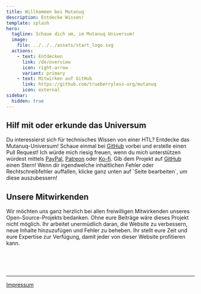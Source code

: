 ```yaml
---
title: Willkommen bei Mutanuq
description: Entdecke Wissen!
template: splash
hero:
  tagline: Schaue dich um, im Mutanuq Universum!
  image:
    file: ../../../assets/start_logo.svg
  actions:
    - text: Entdecken
      link: /de/overview
      icon: right-arrow
      variant: primary
    - text: Mitwirken auf GitHub
      link: https://github.com/trueberryless-org/mutanuq
      icon: external
sidebar:
  hidden: true
---
```



## Hilf mit oder erkunde das Universum

<CardGrid stagger>
  <Card title="Schnuppere ins Wissen!" icon="random">
    Du interessierst sich für technisches Wissen von einer HTL? Entdecke das Mutanuq-Universum!
  </Card>
  <Card title="Seie ein Mitbegründer dieser Webseite" icon="add-document">
    Schaue einmal bei <a href="https://github.com/trueberryless-org/mutanuq">GitHub</a> vorbei und erstelle einen Pull Request!
  </Card>
  <Card title="Unterstütze unsere Arbeit" icon="rocket">
    Ich würde mich riesig freuen, wenn du mich unterstützen würdest mittels <a href="https://www.paypal.com/donate/?hosted_button_id=WDQ5D2VQ6SWEC">PayPal</a>, <a href="https://www.patreon.com/trueberryless">Patreon</a> oder <a href="https://ko-fi.com/trueberryless">Ko-fi</a>.
  </Card>
  <Card title="Vergib einen Stern" icon="star">
    Gib dem Projekt auf <a href="https://github.com/trueberryless-org/mutanuq">GitHub</a> einen Stern!
  </Card>
  <Card title="Verbesser gefundene Fehler" icon="pencil">
    Wenn dir irgendwelche inhaltlichen Fehler oder Rechtschreibfehler auffallen, klicke ganz unten auf `Seite bearbeiten`, um diese auszubessern!
  </Card>
</CardGrid>

## Unsere Mitwirkenden

Wir möchten uns ganz herzlich bei allen freiwilligen Mitwirkenden unseres Open-Source-Projekts bedanken. Ohne eure Beiträge wäre dieses Projekt nicht möglich. Ihr arbeitet unermüdlich daran, die Website zu verbessern, neue Inhalte hinzuzufügen und Fehler zu beheben. Ihr stellt eure Zeit und eure Expertise zur Verfügung, damit jeder von dieser Website profitieren kann.


<ContributorList githubRepo="trueberryless-org/mutanuq" />

<br />
<br />
<br />

---

[Impressum](/de/imprint)
